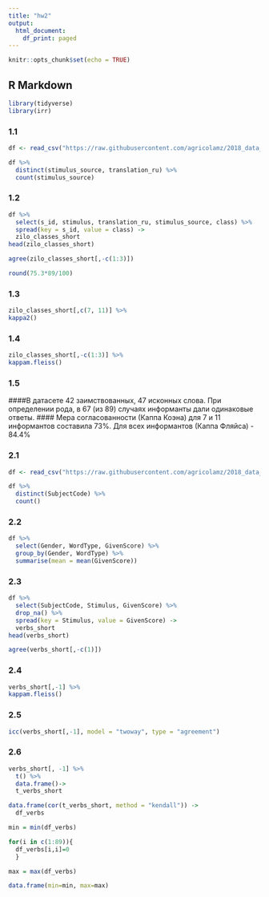---
title: "hw2"
output: 
  html_document:
    df_print: paged
---

```{r setup, include=FALSE}
knitr::opts_chunk$set(echo = TRUE)
```

## R Markdown
```{r, include=FALSE}
library(tidyverse)
library(irr)
```
### 1.1
```{r}
df <- read_csv("https://raw.githubusercontent.com/agricolamz/2018_data_analysis_for_linguists/master/data/students/maria-terekhina/hw2_agreement/hw2_1_zilo_class.csv")

df %>% 
  distinct(stimulus_source, translation_ru) %>% 
  count(stimulus_source)
```
### 1.2
```{r}
df %>% 
  select(s_id, stimulus, translation_ru, stimulus_source, class) %>% 
  spread(key = s_id, value = class) ->
  zilo_classes_short
head(zilo_classes_short)
```
```{r}
agree(zilo_classes_short[,-c(1:3)])
```
```{r}
round(75.3*89/100)
```
### 1.3
```{r}
zilo_classes_short[,c(7, 11)] %>% 
kappa2()
```

### 1.4
```{r}
zilo_classes_short[,-c(1:3)] %>% 
kappam.fleiss()
```

### 1.5
####В датасете 42 заимствованных, 47 исконных слова. При определении рода, в 67 (из 89) случаях информанты дали одинаковые ответы. 
#### Мера согласованности (Каппа Коэна) для 7 и 11 информантов составила 73%. Для всех информантов (Каппа Фляйса) - 84.4%

### 2.1
```{r}
df <- read_csv("https://raw.githubusercontent.com/agricolamz/2018_data_analysis_for_linguists/master/data/students/maria-terekhina/hw2_agreement/hw2_2_verbs.csv")

df %>% 
  distinct(SubjectCode) %>% 
  count()
```
### 2.2
```{r}
df %>% 
  select(Gender, WordType, GivenScore) %>% 
  group_by(Gender, WordType) %>% 
  summarise(mean = mean(GivenScore))
```
### 2.3
```{r}
df %>% 
  select(SubjectCode, Stimulus, GivenScore) %>% 
  drop_na() %>%
  spread(key = Stimulus, value = GivenScore) ->
  verbs_short
head(verbs_short)
```
```{r}
agree(verbs_short[,-c(1)])
```
### 2.4
```{r}
verbs_short[,-1] %>% 
kappam.fleiss()
```

### 2.5
```{r}
icc(verbs_short[,-1], model = "twoway", type = "agreement")
```
### 2.6
```{r}
verbs_short[, -1] %>% 
  t() %>% 
  data.frame()-> 
  t_verbs_short
```

```{r}
data.frame(cor(t_verbs_short, method = "kendall")) ->
  df_verbs

min = min(df_verbs)

for(i in c(1:89)){
  df_verbs[i,i]=0
  }

max = max(df_verbs)

data.frame(min=min, max=max)
```
